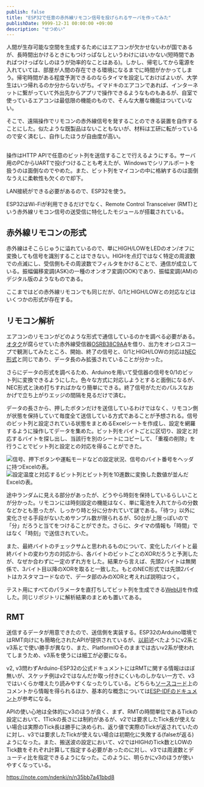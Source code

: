 ```yaml
---
publish: false
title: "ESP32で任意の赤外線リモコン信号を投げられるサーバを作ってみた"
publishDate: 9999-12-31 00:00:00 +09:00
description: "せつめい"
---
```


人間が生存可能な空間を生成するためにはエアコンが欠かせないわが国であるが、長時間出かけるときにもつけっぱなしというわけにはいかない(短時間であればつけっぱなしのほうが効率的なことはある)。しかし、帰宅してから電源を入れていては、部屋が人間の存在できる環境になるまでに時間がかかってしまう。帰宅時間がある程度予測できるのならタイマを設定しておけばよいが、大学生はいつ帰れるのか分からないがち。イマドキのエアコンであれば、インターネットに繋がっていて外出先からアプリで操作できるようなものもあるが、自室で使っているエアコンは最低限の機能のもので、そんな大層な機能はついていない。

そこで、遠隔操作でリモコンの赤外線信号を発することのできる装置を自作することにした。似たような既製品はないこともないが、材料は工研に転がっているので安く済むし、自作したほうが自由度が高い。

## 

操作はHTTP APIで任意のビット列を送信することで行えるようにする。サーバ用のPCからUARTで投げつけることも考えたが、Windowsでシリアルポートを扱うのは面倒なのでやめた。また、ビット列をマイコンの中に格納するのは面倒なうえに柔軟性も欠くので却下。

LAN接続ができる必要があるので、ESP32を使う。

ESP32はWi-Fiが利用できるだけでなく、Remote Control Transceiver (RMT)という赤外線リモコン信号の送受信に特化したモジュールが搭載されている。

## 赤外線リモコンの形式

赤外線はそこらじゅうに溢れているので、単にHIGH/LOWをLEDのオン/オフに変換しても信号を識別することはできない。HIGHを点灯ではなく特定の周波数での点滅にし、受信側もその周波数でフィルタをかけることで、通信が成立している。振幅偏移変調(ASK)の一種のオンオフ変調(OOK)であり、振幅変調(AM)のデジタル版のようなものである。

ここまではどの赤外線リモコンでも同じだが、0/1とHIGH/LOWとの対応などはいくつかの形式が存在する。

## リモコン解析

エアコンのリモコンがどのような形式で通信しているのかを調べる必要がある。[オタク](https://twitter.com/yui__yuuki)が腐らせていた赤外線受信器[OSRB38C9AA](https://akizukidenshi.com/catalog/g/g104659/)を借り、出力をオシロスコープで観測してみたところ、開始、終了の信号と、0/1とHIGH/LOWの対応は[NEC形式](https://elm-chan.org/docs/ir_format.html)と同じであり、データ長のみ拡張されていることが分かった。

<Tweet id="1950550478145921270" />

さらにデータの形式を調べるため、Arduinoを用いて受信器の信号を0/1のビット列に変換できるようにした。色々な方式に対応しようとすると面倒になるが、NEC形式と決め打ちすればかなり簡単にできる。終了信号がただのパルスなおかげで立ち上がりエッジの間隔を見るだけで済む。

データの長さから、押したボタンだけを送信しているわけではなく、リモコン側が状態を保持していて毎度全て送信している方式であることが予想される。信号のビット列と設定されている状態をまとめるExcelシートを作成し、設定を網羅するように操作してデータを集めた。ビット列をバイトごとに区切り、設定と対応するバイトを探し出し、当該行を別のシートにコピーして、「重複の削除」を行うことでビット列と設定との対応を得ることができた。

![信号、押下ボタンや運転モードなどの設定状況、信号のバイト番号をヘッダに持つExcelの表。](excel-all.png "リモコンの信号と設定の元データ")
![設定温度と対応するビット列とビット列を10進数に変換した数値が並んだExcelの表。](excel-temp.png "設定温度と温度っぽいバイトをコピペして重複削除した結果")

途中ランダムに見える部分があったが、どうやら時刻を保持しているらしいことが分かった。リモコンには時刻設定の機能はなく、単に電池を入れてからの分数などかとも思ったが、しっかり時と分に分かれていて謎である。「待つ」以外に変化させる手段がないためサンプル数が限られるが、50台が上限っぽいので「分」だろうと当てをつけることができた。さらに、タイマの情報も「時間」ではなく「時刻」で送信されていた。

また、最終バイトのチェックサムと思われるものについて、変化したバイトと最終バイトの変わり方の対応から、各バイトのビットごとのXORだろうと予測したが、なぜか合わずに一定のずれ方をした。結果から言えば、先頭2バイトは無関係で、3バイト目以降のXORを取ると一致した。もとのNEC形式では先頭2バイトはカスタマコードなので、データ部のみのXORと考えれば説明はつく。

テスト用にすべてのパラメータを直打ちしてビット列を生成できる[WebUI](https://github.com/DG-7D/HAS22CRemote)を作成した。同じリポジトリに解析結果のまとめも置いてある。

## RMT

送信するデータが用意できたので、送信側を実装する。ESP32のArduino環境ではRMT向けにも簡略化されたAPIが提供されているが、[以前](../20250008-platformio-pioarduino/)述べたようにv2系とv3系とで使い勝手が異なり、また、PlatformIOそのままでは古いv2系が使われてしまうため、v3系を使うには細工が必要になる。

v2, v3問わずArduino-ESP32の公式ドキュメントにはRMTに関する情報はほぼ無いが、スケッチ例はv2ではなんだか取っ付きにくいものしかない一方で、v3ではいくらか増えたり読みやすくなったりしている。どちらも[ソースコード](https://github.com/espressif/arduino-esp32/blob/master/cores/esp32/esp32-hal-rmt.h)上のコメントから情報を得られるほか、基本的な概念については[ESP-IDFのドキュメント](https://docs.espressif.com/projects/esp-idf/en/stable/esp32/api-reference/peripherals/rmt.html)が参考になる。

APIの使い心地は全体的にv3のほうが良く、まず、RMTの時間単位であるTickの設定において、1Tickの長さには制約があるが、v2では要求したTick長が使えない場合は実際のTick長は勝手に決められ、返り値で実際のTickが返されていたのに対し、v3では要求したTickが使えない場合は初期化に失敗する(falseが返る)ようになった。また、搬送波の設定において、v2ではHIGHのTick数とLOWのTick数をそれぞれ計算して指定する必要があったのに対し、v3では周波数とデューティ比を指定できるようになった。このように、明らかにv3のほうが使いやすくなっている。

https://note.com/ndenki/n/n35bb7a41bbd8